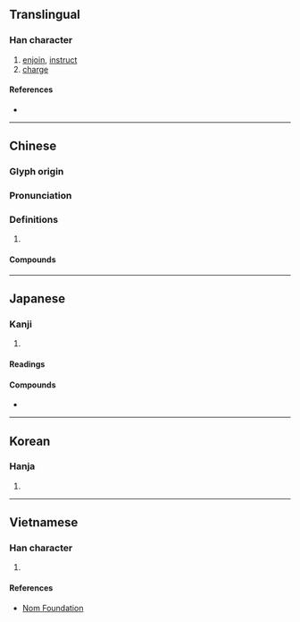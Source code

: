 {{also|咛}}
{{character info}}
==Translingual==

===Han character===
{{Han char|rn=30|rad=口|as=14|sn=17|four=63021|canj=RJPN|ids=⿰口寧}}

# [[enjoin]], [[instruct]]
# [[charge]]

====References====
* {{Han ref|kx=0211.230|dkj=04445|dj=0434.180|hdz=10697.180|uh=5680|ud=22144|bh=C07B|bd=49275}}

----

==Chinese==
{{zh-forms|s=咛}}

===Glyph origin===
{{Han etym}}

===Pronunciation===
{{zh-pron
|m=níng
|c=ning4
|mc=y
|oc=y
|cat=
}}

===Definitions===
{{zh-hanzi}}

# {{rfdef|zh}}

====Compounds====
{{zh-der|叮嚀|嚶嚀}}

----

==Japanese==

===Kanji===
{{ja-kanji|grade=|rs=口14}}

# {{rfdef|ja|sort=口14}}

====Readings====
{{ja-readings
|goon=にょう<にやう
|kanon=でい,<!--
|kanyoon=-->ねい
}}

====Compounds====
* {{ja-r|叮%嚀|てい%ねい}}

----

==Korean==

===Hanja===
{{ko-hanja|hangeul=녕|rv=nyeong|mr=nyŏng}}

# {{rfdef|ko|sort=口14}}

----

==Vietnamese==

===Han character===
{{vi-hantu|[[ninh]]|rs=口14}}

# {{rfdef|vi|sort=口14}}

====References====
* [http://nomfoundation.org/common/nom_details.php?codepoint=5680 Nom Foundation]